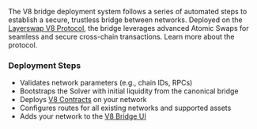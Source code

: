 The V8 bridge deployment system follows a series of automated steps to establish a secure, trustless bridge between networks. Deployed on the [Layerswap V8 Protocol](protocol/introduction), the bridge leverages advanced Atomic Swaps for seamless and secure cross-chain transactions. Learn more about the protocol.

### Deployment Steps

- Validates network parameters (e.g., chain IDs, RPCs)
- Bootstraps the Solver with initial liquidity from the canonical bridge
- Deploys [V8 Contracts](https://github.com/layerswap/layerswap-atomic-bridge) on your network
- Configures routes for all existing networks and supported assets
- Adds your network to the [V8 Bridge UI](https://layerswap.io/v8)